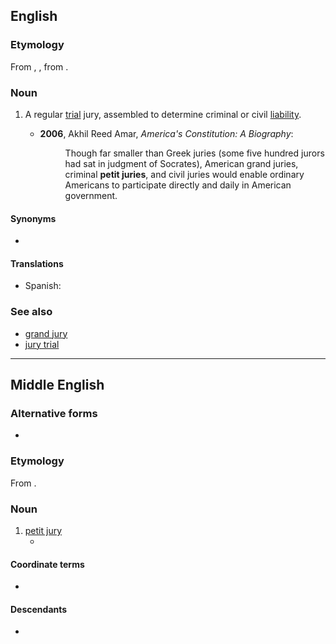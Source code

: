 ==English==
{{wikipedia}}

===Etymology===
From {{inh|en|enm|petite jury}}, {{m|enm|petit jury}}, from {{der|en|xno}}.

===Noun===
{{en-noun}}

# {{lb|en|legal}} A regular [[trial]] jury, assembled to determine criminal or civil [[liability]].
#* '''2006''', Akhil Reed Amar, ''America's Constitution: A Biography'':
#*: Though far smaller than Greek juries (some five hundred jurors had sat in judgment of Socrates), American grand juries, criminal '''petit juries''', and civil juries would enable ordinary Americans to participate directly and daily in American government.

====Synonyms====
* {{l|en|petty jury}}

====Translations====
{{trans-top|regular trial jury, assembled to determine criminal or civil liability}}
* Spanish: {{t|es|jurado de juicio|m}}
{{trans-mid}}
{{trans-bottom}}

===See also===
* [[grand jury]]
* [[jury trial]]

----

==Middle English==

===Alternative forms===
* {{alter|enm|petite jury}}

===Etymology===
From {{bor|enm|xno}}.

===Noun===
{{head|enm|noun}}

# [[#English|petit jury]]
#* {{RQ:Oxford English Dictionary|title=Act, Henry VII|year=1495|section=c. 21|entry2=Jury 2. b. Grand jury|volume2=V|page2=637|column2=1|passage=If it be founden by the graunde Iurie in the same Atteynt that the '''petite Iury''' haven geven a true Verdite, that then the graunde Iurie shall have auctoritie and power to enquire if any of the '''petit Iury''' toke or perceyved any Somme of Money, or other rewarde [etc.].|termlang=enm}}

====Coordinate terms====
* {{l|enm|graunde jurie}}

====Descendants====
* {{desc|en|petit jury}}